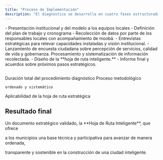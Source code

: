```yaml
---
title: "Proceso de Implementación"
description: "El diagnóstico se desarrolla en cuatro fases estructuradas a lo largo de tres meses, cada una con objetivos específicos y entregables definidos."
---
```


<Steps>
  <Step title="Inicio" titleSize="h2">
    - Presentación institucional y del modelo a los equipos locales
    - Definición del plan de trabajo y cronograma
  </Step>
  <Step title="Diagnóstico" titleSize="h2">
    - Recolección de datos por parte de los responsables locales con acompañamiento de moobä.
    - Entrevistas estratégicas para relevar capacidades instaladas y visión institucional.
    - Lanzamiento de encuesta ciudadana sobre percepción de servicios, calidad de vida y gobernanza.
  </Step>
  <Step title="Análisis" titleSize="h2">
    Procesamiento y sistematización de información recolectada.
  </Step>
  <Step title="Cierre" titleSize="h2">
    - Diseño de la **hoja de ruta inteligente.**
    - Informe final y acuerdos sobre próximos pasos estratégicos.
  </Step>
</Steps>

## 

<Columns cols={3}>
  <Card title="Meses de Trabajo" icon="3">
    Duración total del procedimiento diagnóstico
  </Card>
  <Card title="Fases Estructuradas" icon="4">
    Proceso metodológico

    ordenado y sistemático
  </Card>
  <Card title="Años de Horizonte" icon="4">
    Aplicabilidad de la hoja de ruta estratégica
  </Card>
</Columns>

## Resultado final

<Check>
  Un documento estratégico validado, la **Hoja de Ruta Inteligente**, que ofrece

  a los municipios una base técnica y participativa para avanzar de manera ordenada,

  transparente y sostenible en la construcción de una ciudad inteligente.
</Check>